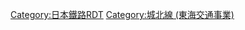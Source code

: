 {{Routemap|inline=<includeonly>yes</includeonly>|collapse=yes|title=城北線|title-bg=#f77321|title-color=white|map=
\exSTR\STR!~POINTERg@fq~~ ~~[[東海旅客鐵道|JR東海]]：[[中央線 (名古屋地區)|中央線]]
\exSTR!~POINTERg@fq\STR~~ ~~''{{link-ja|瀨戶線 (未成線)|瀬戸線|瀨戶線}}''（[[未成線]]）
\exSTR!~HUBrg\BHF!~HUBeq~~(-0.5)~~[[勝川站|勝川]] (JR東海)
\KBHFxa!~HUBe\STRl~~0.0~~'''[[勝川站#東海交通事業|勝川]]'''~~（臨時）JR東海：中央線→
RA+l\SKRZ-Au\~~ ~~[[名古屋第二環狀自動車道]]（名二環）
SKRZ-Auq\KRZo\STRq~~ ~~[[名古屋鐵道|名鐵]][[小牧線 (名古屋鐵道)|小牧線]]
RA\BHF\~~1.8~~'''[[味美站 (東海交通事業)|味美]]'''~~（東海交通事業）
MWCLOu\SKRZ-Au\RAq~~名二環：[[楠系統交流道|楠JCT]]
RAr\BHF\~~4.5~~'''[[比良站 (愛知縣)|比良]]'''~~←名二環
HUBrg\BHF!~HUBeq\~~6.7~~'''[[小田井站|小田井]]'''
HUB\STR\STR+l~~ ~~[[名古屋市營地下鐵|地下鐵]]：[[鶴舞線]]
BHFq!~HUBe\KRZo\ABZqr~~ ~~[[上小田井站|上小田井]] 名鐵[[犬山線]]
KRW+l\xKRWglr\KRW+r
eKRZo!~STRg\exSTRr\STRf~~ ~~''瀨戶線''（未成線）
KRWl\KRW+lr\KRWr
BHF~~9.3~~'''[[尾張星之宮站|尾張星之宮]]
STRq\KRZo\STR+r~~ ~~JR東海：[[東海道線 (名古屋地區)|東海道線]]
STRq\ABZg+r\STR~~ ~~{{link-ja|稻澤線|稲沢線}}（貨物線）
\BHF!~HUBaq\BHF!~HUBeq~~11.2~~'''[[枇杷島站|枇杷島]]'''
|bottom={{navbar|城北线 (东海交通事业)RDT}}
}}<noinclude>
{{rdt intro|[[東海交通事業]][[城北線 (東海交通事業)|城北線]]}}
[[Category:日本鐵路RDT]]
[[Category:城北線 (東海交通事業)]]
</noinclude>